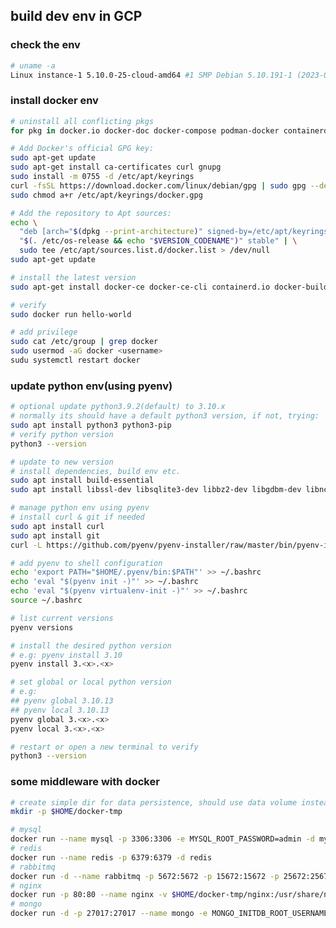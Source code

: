 ## build dev env in GCP

### check the env

```bash
# uname -a
Linux instance-1 5.10.0-25-cloud-amd64 #1 SMP Debian 5.10.191-1 (2023-08-16) x86_64 GNU/Linux
```

### install docker env

```bash
# uninstall all conflicting pkgs
for pkg in docker.io docker-doc docker-compose podman-docker containerd runc; do sudo apt-get remove $pkg; done

# Add Docker's official GPG key:
sudo apt-get update
sudo apt-get install ca-certificates curl gnupg
sudo install -m 0755 -d /etc/apt/keyrings
curl -fsSL https://download.docker.com/linux/debian/gpg | sudo gpg --dearmor -o /etc/apt/keyrings/docker.gpg
sudo chmod a+r /etc/apt/keyrings/docker.gpg

# Add the repository to Apt sources:
echo \
  "deb [arch="$(dpkg --print-architecture)" signed-by=/etc/apt/keyrings/docker.gpg] https://download.docker.com/linux/debian \
  "$(. /etc/os-release && echo "$VERSION_CODENAME")" stable" | \
  sudo tee /etc/apt/sources.list.d/docker.list > /dev/null
sudo apt-get update

# install the latest version
sudo apt-get install docker-ce docker-ce-cli containerd.io docker-buildx-plugin docker-compose-plugin

# verify
sudo docker run hello-world

# add privilege
sudo cat /etc/group | grep docker
sudo usermod -aG docker <username>
sudu systemctl restart docker
```

### update python env(using pyenv)

```bash
# optional update python3.9.2(default) to 3.10.x
# normally its should have a default python3 version, if not, trying:
sudo apt install python3 python3-pip
# verify python version
python3 --version

# update to new version
# install dependencies, build env etc.
sudo apt install build-essential
sudo apt install libssl-dev libsqlite3-dev libbz2-dev libgdbm-dev libncurses5-dev libncursesw5-dev libreadline-dev zlib1g-dev libffi-dev

# manage python env using pyenv
# install curl & git if needed
sudo apt install curl
sudo apt install git
curl -L https://github.com/pyenv/pyenv-installer/raw/master/bin/pyenv-installer | bash

# add pyenv to shell configuration
echo 'export PATH="$HOME/.pyenv/bin:$PATH"' >> ~/.bashrc
echo 'eval "$(pyenv init -)"' >> ~/.bashrc
echo 'eval "$(pyenv virtualenv-init -)"' >> ~/.bashrc
source ~/.bashrc

# list current versions
pyenv versions

# install the desired python version
# e.g: pyenv install 3.10
pyenv install 3.<x>.<x>

# set global or local python version
# e.g:
## pyenv global 3.10.13
## pyenv local 3.10.13
pyenv global 3.<x>.<x>
pyenv local 3.<x>.<x>

# restart or open a new terminal to verify
python3 --version
```

### some middleware with docker

```bash
# create simple dir for data persistence, should use data volume instead. only in dev mode
mkdir -p $HOME/docker-tmp

# mysql
docker run --name mysql -p 3306:3306 -e MYSQL_ROOT_PASSWORD=admin -d mysql
# redis
docker run --name redis -p 6379:6379 -d redis
# rabbitmq
docker run -d --name rabbitmq -p 5672:5672 -p 15672:15672 -p 25672:25672 -v $HOME/docker-tmp/rabbitmq:/var/lib/rabbitmq --hostname myRabbit -e RABBITMQ_DEFAULT_VHOST=matrix  -e RABBITMQ_DEFAULT_USER=admin -e RABBITMQ_DEFAULT_PASS=admin rabbitmq:management
# nginx
docker run -p 80:80 --name nginx -v $HOME/docker-tmp/nginx:/usr/share/nginx/html:ro -d nginx
# mongo
docker run -d -p 27017:27017 --name mongo -e MONGO_INITDB_ROOT_USERNAME=root -e MONGO_INITDB_ROOT_PASSWORD=somepwd mongo mongod --auth
```
